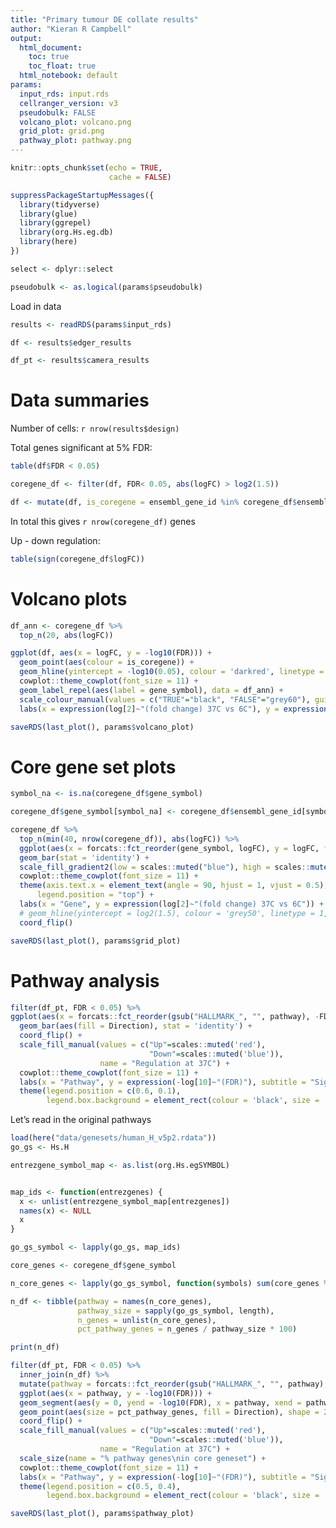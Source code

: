 ```yaml
---
title: "Primary tumour DE collate results"
author: "Kieran R Campbell"
output:
  html_document: 
    toc: true
    toc_float: true
  html_notebook: default
params:
  input_rds: input.rds
  cellranger_version: v3
  pseudobulk: FALSE
  volcano_plot: volcano.png
  grid_plot: grid.png
  pathway_plot: pathway.png
---
```



```r
knitr::opts_chunk$set(echo = TRUE,
                      cache = FALSE)

suppressPackageStartupMessages({
  library(tidyverse)
  library(glue)
  library(ggrepel)
  library(org.Hs.eg.db)
  library(here)
})

select <- dplyr::select

pseudobulk <- as.logical(params$pseudobulk)
```


Load in data



```r
results <- readRDS(params$input_rds)

df <- results$edger_results

df_pt <- results$camera_results
```

# Data summaries

Number of cells: `r nrow(results$design)`

Total genes significant at 5% FDR:

```r
table(df$FDR < 0.05)
```



```r
coregene_df <- filter(df, FDR< 0.05, abs(logFC) > log2(1.5))

df <- mutate(df, is_coregene = ensembl_gene_id %in% coregene_df$ensembl_gene_id)

```

In total this gives `r nrow(coregene_df)` genes

Up - down regulation:

```r
table(sign(coregene_df$logFC))
```

# Volcano plots



```r
df_ann <- coregene_df %>% 
  top_n(20, abs(logFC))
```


```r
ggplot(df, aes(x = logFC, y = -log10(FDR))) +
  geom_point(aes(colour = is_coregene)) +
  geom_hline(yintercept = -log10(0.05), colour = 'darkred', linetype = 2) +
  cowplot::theme_cowplot(font_size = 11) +
  geom_label_repel(aes(label = gene_symbol), data = df_ann) +
  scale_colour_manual(values = c("TRUE"="black", "FALSE"="grey60"), guide = FALSE) +
  labs(x = expression(log[2]~"(fold change) 37C vs 6C"), y = expression(-log[10]~"(q-value)")) 
```

```r
saveRDS(last_plot(), params$volcano_plot)
```



# Core gene set plots

```r

symbol_na <- is.na(coregene_df$gene_symbol)

coregene_df$gene_symbol[symbol_na] <- coregene_df$ensembl_gene_id[symbol_na]
```


```r
coregene_df %>% 
  top_n(min(40, nrow(coregene_df)), abs(logFC)) %>% 
  ggplot(aes(x = forcats::fct_reorder(gene_symbol, logFC), y = logFC, fill = logFC)) +
  geom_bar(stat = 'identity') +
  scale_fill_gradient2(low = scales::muted("blue"), high = scales::muted("red"), guide = FALSE) +
  cowplot::theme_cowplot(font_size = 11) +
  theme(axis.text.x = element_text(angle = 90, hjust = 1, vjust = 0.5),
      legend.position = "top") +
  labs(x = "Gene", y = expression(log[2]~"(fold change) 37C vs 6C")) +
  # geom_hline(yintercept = log2(1.5), colour = 'grey50', linetype = 1, size = 1) +
  coord_flip()
```

```r
saveRDS(last_plot(), params$grid_plot)
```

# Pathway analysis



```r
filter(df_pt, FDR < 0.05) %>% 
ggplot(aes(x = forcats::fct_reorder(gsub("HALLMARK_", "", pathway), -FDR), y = -log10(FDR))) +
  geom_bar(aes(fill = Direction), stat = 'identity') +
  coord_flip() +
  scale_fill_manual(values = c("Up"=scales::muted('red'),
                               "Down"=scales::muted('blue')), 
                    name = "Regulation at 37C") +
  cowplot::theme_cowplot(font_size = 11) +
  labs(x = "Pathway", y = expression(-log[10]~"(FDR)"), subtitle = "Significant pathways") +
  theme(legend.position = c(0.6, 0.1),
        legend.box.background = element_rect(colour = 'black', size = .2))
```



Let's read in the original pathways


```r
load(here("data/genesets/human_H_v5p2.rdata"))
go_gs <- Hs.H

entrezgene_symbol_map <- as.list(org.Hs.egSYMBOL)


map_ids <- function(entrezgenes) {
  x <- unlist(entrezgene_symbol_map[entrezgenes])
  names(x) <- NULL
  x
}
```

```r
go_gs_symbol <- lapply(go_gs, map_ids)

core_genes <- coregene_df$gene_symbol

n_core_genes <- lapply(go_gs_symbol, function(symbols) sum(core_genes %in% symbols))

n_df <- tibble(pathway = names(n_core_genes), 
               pathway_size = sapply(go_gs_symbol, length),
               n_genes = unlist(n_core_genes),
               pct_pathway_genes = n_genes / pathway_size * 100)
```

```r
print(n_df)
```


```r
filter(df_pt, FDR < 0.05) %>% 
  inner_join(n_df) %>% 
  mutate(pathway = forcats::fct_reorder(gsub("HALLMARK_", "", pathway), -FDR)) %>% 
  ggplot(aes(x = pathway, y = -log10(FDR))) +
  geom_segment(aes(y = 0, yend = -log10(FDR), x = pathway, xend = pathway), linetype = 2, colour = 'grey50') +
  geom_point(aes(size = pct_pathway_genes, fill = Direction), shape = 21) +
  coord_flip() +
  scale_fill_manual(values = c("Up"=scales::muted('red'),
                               "Down"=scales::muted('blue')), 
                    name = "Regulation at 37C") +
  scale_size(name = "% pathway genes\nin core geneset") +
  cowplot::theme_cowplot(font_size = 11) +
  labs(x = "Pathway", y = expression(-log[10]~"(FDR)"), subtitle = "Significant pathways") +
  theme(legend.position = c(0.5, 0.4),
        legend.box.background = element_rect(colour = 'black', size = .2))

```

```r
saveRDS(last_plot(), params$pathway_plot)
```

